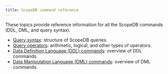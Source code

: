 ```yaml
---
title: ScopeDB command reference
---
```


These topics provide reference information for all the ScopeDB commands (DDL, DML, and query syntax).

* [Query syntax](/reference/commands/stmt-query): structure of ScopeDB queries.
* [Query operators](/reference/commands/query-operators): arithmetic, logical, and other types of operators.
* [Data Definition Language (DDL) commands](/reference/commands/stmt-ddl): overview of DDL commands.
* [Data Manipulation Language (DML) commands](/reference/commands/stmt-dml): overview of DML commands.
